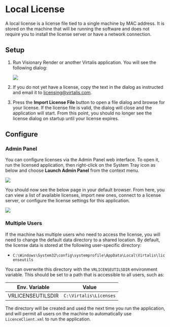 # Local License

A local license is a license file tied to a single machine by MAC address. It is stored on the machine that will be running the software and does not require you to install the license server or have a network connection.

## Setup

<Steps>

1. Run Visionary Render or another Virtalis application. You will see the following dialog:

   ![](/img/license-server/import.png)

2. If you do not yet have a license, copy the text in the dialog as instructed and email it to licensing@virtalis.com.

3. Press the **Import License File** button to open a file dialog and browse for your license. If the license file is valid, the dialog will close and the application will start. From this point, you should no longer see the license dialog on startup until your license expires.

</Steps>

## Configure

### Admin Panel

You can configure licenses via the Admin Panel web interface. To open it, run the licensed application, then right-click on the System Tray icon as below and choose **Launch Admin Panel** from the context menu.

![](/img/license-server/system-tray.png)

You should now see the below page in your default browser. From here, you can view a list of available licenses, import new ones, connect to a license server, or configure the license settings for this application.

![](/img/license-server/client.png)

### Multiple Users

If the machine has multiple users who need to access the license, you will need to change the default data directory to a shared location. By default, the license data is stored at the following user-specific directory:

- `C:\Windows\System32\config\systemprofile\AppData\Local\Virtalis\licenseutils`

You can overwrite this directory with the `VRLICENSEUTILSDIR` environment variable. This should be set to a path that is accessible to all users, such as:

| Env. Variable | Value |
|---|---|
| VRLICENSEUTILSDIR | `C:\Virtalis\Licenses` |

The directory will be created and used the next time you run the application, and will permit all users on the machine to 
automatically use `LicenceClient.xml` to run the application.
